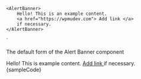 

    <AlertBanner>
        Hello! This is an example content. 
        <a href="https://wpmudev.com"> Add link </a> 
        if necessary.
    </AlertBanner>
`

<Section contained={true} style={{ paddingTop: 30 }} border={true}>
	<p> The default form of the Alert Banner component </p>
	<Preview wrapper={true}>
	<div style={ { padding: 20 } }>
		<AlertBanner>Hello! This is example content. <a href="https://wpmudev.com"> Add link </a> if necessary.</AlertBanner>
	</div>
	</Preview>
	<Snippet language="js">{sampleCode}</Snippet>
</Section>

<Section
	title="Variations & Style"
	contained={true}
	style={{ paddingTop: 30 }}
>
	<Switcher>
		<div label="Variations" value="variations">
			<Variations />
		</div>
		<div label="Style" value="style">
			<Style />
		</div>
	</Switcher>
</Section>
